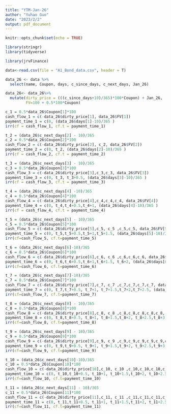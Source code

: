 ```yaml
---
title: "YTM-Jan-26"
author: "Yuhao Guo"
date: "2023/2/2"
output: pdf_document
---
```


```r
knitr::opts_chunk$set(echo = TRUE)
```

```r
library(stringr)
library(tidyverse)
```

```r
library(jrvFinance)
```

```r
data<-read.csv(file = "A1_Bond_data.csv", header = T)
```

```r
data_26 <- data %>%
  select(name, Coupon, days, c_since_days, c_next_days, Jan_26)

data_26<- data_26%>%
  mutate(dirty_price = (((c_since_days+10)/365)*100*Coupon) + Jan_26,
         FV=100 + 0.5*100*Coupon)

```

```r
c_1 = 0.5*data_26$Coupon[1]*100
cash_flow_1 = c(-data_26$dirty_price[1], data_26$FV[1])
payment_time_1 = c(0, (data_26$days[1]-10)/365 )
irr(cf = cash_flow_1, cf.t = payment_time_1)
```
```r
t_2 = (data_26$c_next_days[2] - 10)/365
c_2 = 0.5*data_26$Coupon[2]*100
cash_flow_2 = c(-data_26$dirty_price[2], c_2, data_26$FV[2])
payment_time_2 = c(0, t_2, (data_26$days[2]-10)/365 )
irr(cf = cash_flow_2, cf.t = payment_time_2)
```
```r
t_3 = (data_26$c_next_days[3] - 10)/365
c_3 = 0.5*data_26$Coupon[3]*100
cash_flow_3 = c(-data_26$dirty_price[3],c_3,c_3, data_26$FV[3])
payment_time_3 = c(0, t_3, t_3+0.5, (data_26$days[3]-10)/365 )
irr(cf = cash_flow_3, cf.t = payment_time_3)
```
```r
t_4 = (data_26$c_next_days[4] -10)/365
c_4 = 0.5*data_26$Coupon[4]*100
cash_flow_4 = c(-data_26$dirty_price[4],c_4,c_4,c_4, data_26$FV[4])
payment_time_4 = c(0, t_4,t_4+0.5,t_4+1, (data_26$days[4]-10)/365 )
irr(cf = cash_flow_4, cf.t = payment_time_4)
```
```r
t_5 = (data_26$c_next_days[5] - 10)/365
c_5 = 0.5*data_26$Coupon[5]*100
cash_flow_5 = c(-data_26$dirty_price[5],c_5, c_5 ,c_5,c_5, data_26$FV[5])
payment_time_5 = c(0, t_5,t_5+0.5,t_5+1,t_5+1.5, (data_26$days[5]-10)/365 )
irr(cf=cash_flow_5, cf.t=payment_time_5)
```
```r
t_6 = (data_26$c_next_days[6]-10)/365
c_6 = 0.5*data_26$Coupon[6]*100
cash_flow_6 = c(-data_26$dirty_price[6],c_6, c_6 ,c_6,c_6,c_6, data_26$FV[6])
payment_time_6 = c(0, t_6,t_6+0.5,t_6+1,t_6+1.5, t_6+2, (data_26$days[6]-10)/365 )
irr(cf=cash_flow_6, cf.t=payment_time_6)
```
```r
t_7 = (data_26$c_next_days[7]-10)/365
c_7 = 0.5*data_26$Coupon[7]*100
cash_flow_7 = c(-data_26$dirty_price[7],c_7, c_7 ,c_7,c_7,c_7,c_7, data_26$FV[7])
payment_time_7 = c(0, t_7,t_7+0.5, t_7+1, t_7+1.5,t_7+2,t_7+2.5, (data_26$days[7]-10)/365 )
irr(cf=cash_flow_7, cf.t=payment_time_7)
```


```r
t_8 = (data_26$c_next_days[8] - 10)/365
c_8 = 0.5*data_26$Coupon[8]*100
cash_flow_8 = c(-data_26$dirty_price[8],c_8, c_8 ,c_8,c_8,c_8,c_8,c_8, data_26$FV[8])
payment_time_8 = c(0, t_8,t_8+0.5, t_8+1, t_8+1.5,t_8+2, t_8+2.5,t_8+3, (data_26$days[8]-10)/365 )
irr(cf=cash_flow_8, cf.t=payment_time_8)
```
```r
t_9 = (data_26$c_next_days[9] - 10)/365
c_9 = 0.5*data_26$Coupon[9]*100
cash_flow_9 = c(-data_26$dirty_price[9],c_9, c_9 ,c_9,c_9,c_9,c_9,c_9,c_9,data_26$FV[9])
payment_time_9 = c(0, t_9,t_9+0.5, t_9+1, t_9+1.5,t_9+2, t_9+2.5,t_9+3,t_9+3.5, (data_26$days[9]-10)/365 )
irr(cf=cash_flow_9, cf.t=payment_time_9)
```
```r
t_10 = (data_26$c_next_days[10]-10)/365
c_10 = 0.5*data_26$Coupon[10]*100
cash_flow_10 = c(-data_26$dirty_price[10],c_10, c_10 ,c_10,c_10,c_10,c_10,c_10,c_10, c_10,data_26$FV[10])
payment_time_10 = c(0, t_10,t_10+0.5, t_10+1, t_10+1.5,t_10+2, t_10+2.5,t_10+3,t_10+3.5,t_10+4, (data_26$days[10]-10)/365 )
irr(cf=cash_flow_10, cf.t=payment_time_10)
```
```r
t_11 = (data_26$c_next_days[11] - 10)/365
c_11 = 0.5*data_26$Coupon[11]*100
cash_flow_11 = c(-data_26$dirty_price[11],c_11, c_11 ,c_11,c_11,c_11,c_11,c_11,c_11, c_11, c_11,data_26$FV[11])
payment_time_11 = c(0, t_11,t_11+0.5, t_11+1, t_11+1.5,t_11+2, t_11+2.5,t_11+3,t_11+3.5,t_11+4,t_11+4.5, (data_26$days[11]-10)/365 )
irr(cf=cash_flow_11, cf.t=payment_time_11)
```


